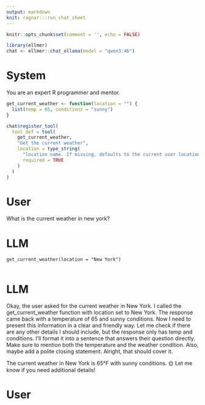 ```yaml
---
output: markdown
knit: ragnar:::run_chat_sheet
---
```


```r
knitr::opts_chunk$set(comment = '', echo = FALSE)

library(ellmer)
chat <- ellmer::chat_ollama(model = "qwen3:4b")
```

# System

You are an expert R programmer and mentor.

```r
get_current_weather <- function(location = "") {
  list(temp = 65, conditions = "sunny")
}

chat$register_tool(
  tool_def = tool(
    get_current_weather,
    "Get the current weather",
    location = type_string(
      "location name. If missing, defaults to the current user location",
      required = TRUE
    )
  )
)
```

# User

What is the current weather in new york?

# LLM

```tool
get_current_weather(location = "New York")
```

```r

```

# LLM

<think> Okay, the user asked for the current weather in New York. I
called the get_current_weather function with location set to New York.
The response came back with a temperature of 65 and sunny conditions.
Now I need to present this information in a clear and friendly way. Let
me check if there are any other details I should include, but the
response only has temp and conditions. I'll format it into a sentence
that answers their question directly. Make sure to mention both the
temperature and the weather condition. Also, maybe add a polite closing
statement. Alright, that should cover it. </think>

The current weather in New York is 65°F with sunny conditions. 🌞 Let me
know if you need additional details!

# User
